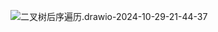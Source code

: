 ![二叉树后序遍历.drawio-2024-10-29-21-44-37](https://cdn.jsdelivr.net/gh/heliannuuthus/heliannuuthus.github.io@assets/static/img/2024-10-29/二叉树后序遍历.drawio-2024-10-29-21-44-37.png)

```java file=../../_codes/tree-traversal/PostOrder.java title="/src/com/github/heliannuuthus/PostOrderTraversal.java" showLineNumbers

```
